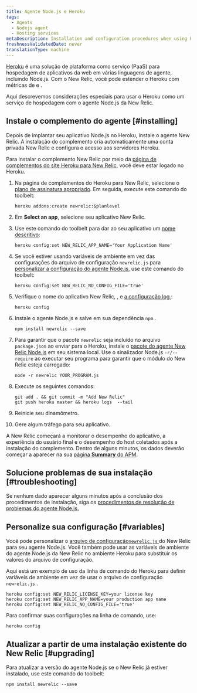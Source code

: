 ```yaml
---
title: Agente Node.js e Heroku
tags:
  - Agents
  - Nodejs agent
  - Hosting services
metaDescription: Installation and configuration procedures when using Heroku as a hosting service with New Relic's Node.js agent.
freshnessValidatedDate: never
translationType: machine
---
```


[Heroku](https://devcenter.heroku.com/articles/newrelic) é uma solução de plataforma como serviço (PaaS) para hospedagem de aplicativos da web em várias linguagens de agente, incluindo Node.js. Com o New Relic, você pode estender o Heroku com métricas de [<InlinePopover type="apm"/>](/docs/apm/new-relic-apm)e [<InlinePopover type="browser"/>](/docs/browser/new-relic-browser).

Aqui descrevemos considerações especiais para usar o Heroku como um serviço de hospedagem com o agente Node.js da New Relic.

## Instale o complemento do agente [#installing]

Depois de implantar seu aplicativo Node.js no Heroku, instale o agente New Relic. A instalação do complemento cria automaticamente uma conta privada New Relic e configura o acesso aos servidores Heroku.

Para instalar o complemento New Relic por meio da [página de complementos do site Heroku para New Relic](https://addons.heroku.com/newrelic), você deve estar logado no Heroku.

1. Na página de complementos do Heroku para New Relic, selecione o [plano de assinatura apropriado](https://elements.heroku.com/addons/newrelic#pricing). Em seguida, execute este comando do toolbelt:

   ```shell
   heroku addons:create newrelic:$planlevel
   ```

2. Em <DNT>**Select an app**</DNT>, selecione seu aplicativo New Relic.

3. Use este comando do toolbelt para dar ao seu aplicativo um [nome descritivo](/docs/apm/new-relic-apm/installation-configuration/name-your-application):

   ```shell
   heroku config:set NEW_RELIC_APP_NAME='Your Application Name'
   ```

4. Se você estiver usando variáveis de ambiente em vez das configurações do arquivo de configuração `newrelic.js` para [personalizar a configuração do agente Node.js](#variables), use este comando do toolbelt:

   ```shell
   heroku config:set NEW_RELIC_NO_CONFIG_FILE='true'
   ```

5. Verifique o nome do aplicativo New Relic, <InlinePopover type="licenseKey"/>, e [a configuração log ](/docs/agents/nodejs-agent/installation-configuration/nodejs-agent-configuration#logging_config):

   ```shell
   heroku config
   ```

6. Instale o agente Node.js e salve em sua dependência `npm` .

   ```shell
   npm install newrelic --save
   ```

7. Para garantir que o pacote `newrelic` seja incluído no arquivo `package.json` ao enviar para o Heroku, instale o [pacote do agente New Relic Node.js](/docs/agents/nodejs-agent/installation-configuration/installing-maintaining-nodejs) em seu sistema local. Use o sinalizador Node.js `-r/--require` ao executar seu programa para garantir que o módulo do New Relic esteja carregado:

   ```shell
   node -r newrelic YOUR_PROGRAM.js
   ```

8. Execute os seguintes comandos:

   ```shell
   git add . && git commit -m "Add New Relic"
   git push heroku master && heroku logs  --tail
   ```

9. Reinicie seu dinamômetro.

10. Gere algum tráfego para seu aplicativo.

A New Relic começará a monitorar o desempenho do aplicativo, a experiência do usuário final e o desempenho do host coletados após a instalação do complemento. Dentro de alguns minutos, os dados deverão começar a aparecer na sua [página <DNT>**Summary**</DNT> do APM](/docs/apm/applications-menu/monitoring/apm-overview-page).

## Solucione problemas de sua instalação [#troubleshooting]

Se nenhum dado aparecer alguns minutos após a conclusão dos procedimentos de instalação, siga os [procedimentos de resolução de problemas do agente Node.js.](/docs/agents/nodejs-agent/troubleshooting/troubleshooting-your-nodejs-installation)

## Personalize sua configuração [#variables]

Você pode personalizar o [arquivo de configuração`newrelic.js` ](/docs/agents/nodejs-agent/installation-configuration/nodejs-agent-configuration#methods-and-precedence)do New Relic para seu agente Node.js. Você também pode usar as variáveis de ambiente do agente Node.js da New Relic no ambiente Heroku para substituir os valores do arquivo de configuração.

Aqui está um exemplo de uso da linha de comando do Heroku para definir variáveis de ambiente em vez de usar o arquivo de configuração `newrelic.js` .

```shell
heroku config:set NEW_RELIC_LICENSE_KEY=your license key
heroku config:set NEW_RELIC_APP_NAME=your production app name
heroku config:set NEW_RELIC_NO_CONFIG_FILE='true'
```

Para confirmar suas configurações na linha de comando, use:

```shell
heroku config
```

## Atualizar a partir de uma instalação existente do New Relic [#upgrading]

Para atualizar a versão do agente Node.js se o New Relic já estiver instalado, use este comando do toolbelt:

```shell
npm install newrelic --save
```

